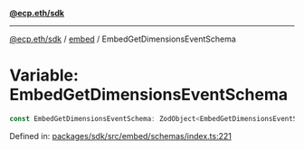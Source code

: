 [**@ecp.eth/sdk**](../../index.mdx)

***

[@ecp.eth/sdk](/sdk-reference/index.mdx) / [embed](/sdk-reference/embed/index.mdx) / EmbedGetDimensionsEventSchema

# Variable: EmbedGetDimensionsEventSchema

```ts
const EmbedGetDimensionsEventSchema: ZodObject<EmbedGetDimensionsEventSchemaType>;
```

Defined in: [packages/sdk/src/embed/schemas/index.ts:221](https://github.com/ecp-eth/comments-monorepo/blob/main/packages/sdk/src/embed/schemas/index.ts#L221)
